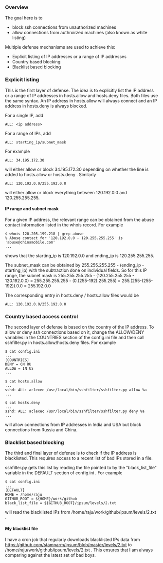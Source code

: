 === Overview ===
The goal here is to
* block ssh connections from unauthorized machines
* allow connections from authroirzed machines (also known as white listing)

Multiple defense mechanisms are used to achieve this:
* Explicit listing of IP addresses or a range of IP addresses
* Country based blocking
* Blacklist based blocking


=== Explicit listing ===
This is the first layer of defense. The idea is to explicitly list the IP address or a range of IP addresses in hosts.allow and hosts.deny files. Both files use the same syntax. An IP address in hosts.allow will always connect and an IP address in hosts.deny is always blocked.

For a single IP, add
<pre>
ALL: <ip address>
</pre>

For a range of IPs, add
<pre>
ALL: starting_ip/subnet_mask
</pre>

For example

<pre>
ALL: 34.195.172.30
</pre>
will either allow or block 34.195.172.30 depending on whether the line is added to hosts.allow or hosts.deny . Similarly

<pre>
ALL: 120.192.0.0/255.192.0.0
</pre>

will either allow or block everything between 120.192.0.0 and 120.255.255.255.

==== IP range and subnet mask ====

For a given IP address, the relevant range can be obtained from the abuse contact information listed in the whois record. For example 
<pre>
$ whois 120.205.199.218 | grep abuse
% Abuse contact for '120.192.0.0 - 120.255.255.255' is 'abuse@chinamobile.com'
...
</pre>
shows that the starting_ip is 120.192.0.0 and ending_ip is 120.255.255.255.

The subnet_mask can be obtained by 255.255.255.255 - (ending_ip - starting_ip) with the subtraction done on individual fields. So for this IP range, the subnet mask is 255.255.255.255 - (120.255.255.255 - 120.192.0.0) = 255.255.255.255 - (0.(255-192).255.255) = 255.(255-(255-192)).0.0 = 255.192.0.0

The corresponding entry in hosts.deny / hosts.allow files would be 

<pre>
ALL: 120.192.0.0/255.192.0.0
</pre>

=== Country based access control ===
The second layer of defense is based on the country of the IP address. To allow or deny ssh connections based on it, change the ALLOW/DENY variables in the COUNTRIES section of the config.ini file and then call sshfilter.py in hosts.allow/hosts.deny files. For example

<pre>
$ cat config.ini
...
[COUNTRIES]
DENY = CN RU
ALLOW = IN US
...

$ cat hosts.allow
...
sshd: ALL: aclexec /usr/local/bin/sshfilter/sshfilter.py allow %a
...

$ cat hosts.deny
...
sshd: ALL: aclexec /usr/local/bin/sshfilter/sshfilter.py deny %a
...
</pre>

will allow connections from IP addresses in India and USA but block connections from Russia and China.

=== Blacklist based blocking ===
The third and final layer of defense is to check if the IP address is blacklisted. This requires access to a recent list of bad IPs stored in a file.

sshfilter.py gets this list by reading the file pointed to by the "black_list_file" variable in the DEFAULT section of config.ini . For example

<pre>
$ cat config.ini
...
[DEFAULT]
HOME = /home/raju
GITHUB_ROOT = ${HOME}/work/github
black_list_file = ${GITHUB_ROOT}/ipsum/levels/2.txt
</pre>

will read the blacklisted IPs from /home/raju/work/github/ipsum/levels/2.txt .

==== My blacklist file ====
I have a cron job that regularly downloads blacklisted IPs data from https://github.com/stamparm/ipsum/blob/master/levels/2.txt to /home/raju/work/github/ipsum/levels/2.txt . This ensures that I am always comparing against the latest set of bad boys.
